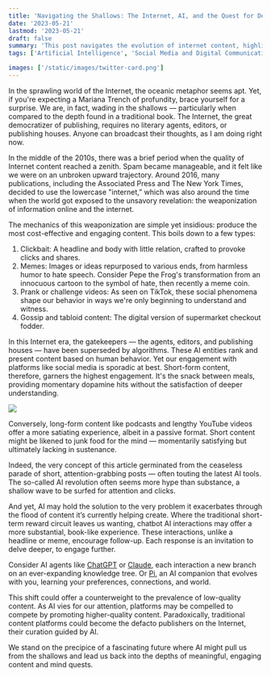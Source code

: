 ```yaml
---
title: 'Navigating the Shallows: The Internet, AI, and the Quest for Depth'
date: '2023-05-21'
lastmod: '2023-05-21'
draft: false
summary: 'This post navigates the evolution of internet content, highlighting the shift from depth to superficiality, and the role of AI in this transformation. It suggests that AI, despite contributing to the flood of shallow content, may also offer a path back to richer, more meaningful interactions and deeper understanding.'
tags: ['Artificial Intelligence', 'Social Media and Digital Communication', 'from-substack']

images: ['/static/images/twitter-card.png']
---
```


In the sprawling world of the Internet, the oceanic metaphor seems apt. Yet, if you're expecting a Mariana Trench of profundity, brace yourself for a surprise. We are, in fact, wading in the shallows — particularly when compared to the depth found in a traditional book. The Internet, the great democratizer of publishing, requires no literary agents, editors, or publishing houses. Anyone can broadcast their thoughts, as I am doing right now.

In the middle of the 2010s, there was a brief period when the quality of Internet content reached a zenith. Spam became manageable, and it felt like we were on an unbroken upward trajectory. Around 2016, many publications, including the Associated Press and The New York Times, decided to use the lowercase "internet,” which was also around the time when the world got exposed to the unsavory revelation: the weaponization of information online and the internet.

The mechanics of this weaponization are simple yet insidious: produce the most cost-effective and engaging content. This boils down to a few types:

1.  Clickbait: A headline and body with little relation, crafted to provoke clicks and shares.
2.  Memes: Images or ideas repurposed to various ends, from harmless humor to hate speech. Consider Pepe the Frog's transformation from an innocuous cartoon to the symbol of hate, then recently a meme coin.
3.  Prank or challenge videos: As seen on TikTok, these social phenomena shape our behavior in ways we're only beginning to understand and witness.
4.  Gossip and tabloid content: The digital version of supermarket checkout fodder.

In this Internet era, the gatekeepers — the agents, editors, and publishing houses — have been superseded by algorithms. These AI entities rank and present content based on human behavior. Yet our engagement with platforms like social media is sporadic at best. Short-form content, therefore, garners the highest engagement. It's the snack between meals, providing momentary dopamine hits without the satisfaction of deeper understanding.

![](/static/images/navigating-shallows.png)

Conversely, long-form content like podcasts and lengthy YouTube videos offer a more satiating experience, albeit in a passive format. Short content might be likened to junk food for the mind — momentarily satisfying but ultimately lacking in sustenance.

Indeed, the very concept of this article germinated from the ceaseless parade of short, attention-grabbing posts — often touting the latest AI tools. The so-called AI revolution often seems more hype than substance, a shallow wave to be surfed for attention and clicks.

And yet, AI may hold the solution to the very problem it exacerbates through the flood of content it’s currently helping create. Where the traditional short-term reward circuit leaves us wanting, chatbot AI interactions may offer a more substantial, book-like experience. These interactions, unlike a headline or meme, encourage follow-up. Each response is an invitation to delve deeper, to engage further.

Consider AI agents like [ChatGPT](https://chat.openai.com/) or [Claude](https://www.anthropic.com/index/introducing-claude), each interaction a new branch on an ever-expanding knowledge tree. Or [Pi](https://heypi.com), an AI companion that evolves with you, learning your preferences, connections, and world.

This shift could offer a counterweight to the prevalence of low-quality content. As AI vies for our attention, platforms may be compelled to compete by promoting higher-quality content. Paradoxically, traditional content platforms could become the defacto publishers on the Internet, their curation guided by AI.

We stand on the precipice of a fascinating future where AI might pull us from the shallows and lead us back into the depths of meaningful, engaging content and mind quests.
